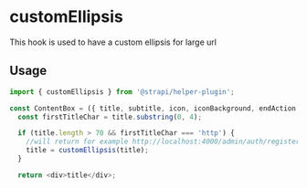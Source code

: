 <!--- customEllipsis.stories.mdx --->


<Meta title="utils/customEllipsis" />

# customEllipsis

This hook is used to have a custom ellipsis for large url

## Usage

```js
import { customEllipsis } from '@strapi/helper-plugin';

const ContentBox = ({ title, subtitle, icon, iconBackground, endAction }) => {
  const firstTitleChar = title.substring(0, 4);

  if (title.length > 70 && firstTitleChar === 'http') {
    //will return for example http://localhost:4000/admin/auth/register?registrationToken=e0...aa9
    title = customEllipsis(title);
  }

  return <div>title</div>;
```
